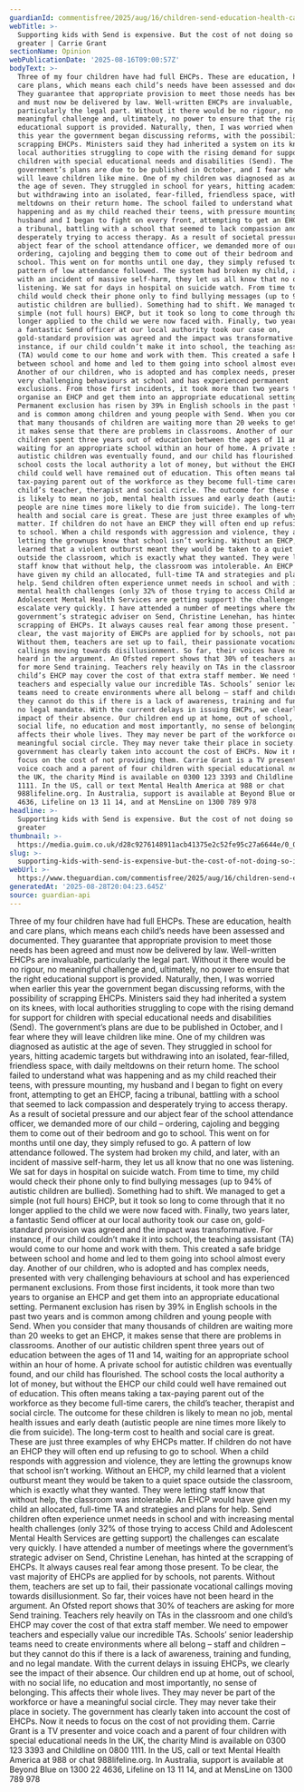 ```yaml
---
guardianId: commentisfree/2025/aug/16/children-send-education-health-care
webTitle: >-
  Supporting kids with Send is expensive. But the cost of not doing so is far
  greater | Carrie Grant
sectionName: Opinion
webPublicationDate: '2025-08-16T09:00:57Z'
bodyText: >-
  Three of my four children have had full EHCPs. These are education, health and
  care plans, which means each child’s needs have been assessed and documented.
  They guarantee that appropriate provision to meet those needs has been agreed
  and must now be delivered by law. Well-written EHCPs are invaluable,
  particularly the legal part. Without it there would be no rigour, no
  meaningful challenge and, ultimately, no power to ensure that the right
  educational support is provided. Naturally, then, I was worried when earlier
  this year the government began discussing reforms, with the possibility of
  scrapping EHCPs. Ministers said they had inherited a system on its knees, with
  local authorities struggling to cope with the rising demand for support for
  children with special educational needs and disabilities (Send). The
  government’s plans are due to be published in October, and I fear where they
  will leave children like mine. One of my children was diagnosed as autistic at
  the age of seven. They struggled in school for years, hitting academic targets
  but withdrawing into an isolated, fear-filled, friendless space, with daily
  meltdowns on their return home. The school failed to understand what was
  happening and as my child reached their teens, with pressure mounting, my
  husband and I began to fight on every front, attempting to get an EHCP, facing
  a tribunal, battling with a school that seemed to lack compassion and
  desperately trying to access therapy. As a result of societal pressure and our
  abject fear of the school attendance officer, we demanded more of our child –
  ordering, cajoling and begging them to come out of their bedroom and go to
  school. This went on for months until one day, they simply refused to go. A
  pattern of low attendance followed. The system had broken my child, and later,
  with an incident of massive self-harm, they let us all know that no one was
  listening. We sat for days in hospital on suicide watch. From time to time, my
  child would check their phone only to find bullying messages (up to 94% of
  autistic children are bullied). Something had to shift. We managed to get a
  simple (not full hours) EHCP, but it took so long to come through that it no
  longer applied to the child we were now faced with. Finally, two years later,
  a fantastic Send officer at our local authority took our case on,
  gold-standard provision was agreed and the impact was transformative. For
  instance, if our child couldn’t make it into school, the teaching assistant
  (TA) would come to our home and work with them. This created a safe bridge
  between school and home and led to them going into school almost every day.
  Another of our children, who is adopted and has complex needs, presented with
  very challenging behaviours at school and has experienced permanent
  exclusions. From those first incidents, it took more than two years to
  organise an EHCP and get them into an appropriate educational setting.
  Permanent exclusion has risen by 39% in English schools in the past two years
  and is common among children and young people with Send. When you consider
  that many thousands of children are waiting more than 20 weeks to get an EHCP,
  it makes sense that there are problems in classrooms. Another of our autistic
  children spent three years out of education between the ages of 11 and 14,
  waiting for an appropriate school within an hour of home. A private school for
  autistic children was eventually found, and our child has flourished. The
  school costs the local authority a lot of money, but without the EHCP our
  child could well have remained out of education. This often means taking a
  tax-paying parent out of the workforce as they become full-time carers, the
  child’s teacher, therapist and social circle. The outcome for these children
  is likely to mean no job, mental health issues and early death (autistic
  people are nine times more likely to die from suicide). The long-term cost to
  health and social care is great. These are just three examples of why EHCPs
  matter. If children do not have an EHCP they will often end up refusing to go
  to school. When a child responds with aggression and violence, they are
  letting the grownups know that school isn’t working. Without an EHCP, my child
  learned that a violent outburst meant they would be taken to a quiet space
  outside the classroom, which is exactly what they wanted. They were letting
  staff know that without help, the classroom was intolerable. An EHCP would
  have given my child an allocated, full-time TA and strategies and plans for
  help. Send children often experience unmet needs in school and with increasing
  mental health challenges (only 32% of those trying to access Child and
  Adolescent Mental Health Services are getting support) the challenges can
  escalate very quickly. I have attended a number of meetings where the
  government’s strategic adviser on Send, Christine Lenehan, has hinted at the
  scrapping of EHCPs. It always causes real fear among those present. To be
  clear, the vast majority of EHCPs are applied for by schools, not parents.
  Without them, teachers are set up to fail, their passionate vocational
  callings moving towards disillusionment. So far, their voices have not been
  heard in the argument. An Ofsted report shows that 30% of teachers are asking
  for more Send training. Teachers rely heavily on TAs in the classroom and one
  child’s EHCP may cover the cost of that extra staff member. We need to empower
  teachers and especially value our incredible TAs. Schools’ senior leadership
  teams need to create environments where all belong – staff and children – but
  they cannot do this if there is a lack of awareness, training and funding, and
  no legal mandate. With the current delays in issuing EHCPs, we clearly see the
  impact of their absence. Our children end up at home, out of school, with no
  social life, no education and most importantly, no sense of belonging. This
  affects their whole lives. They may never be part of the workforce or have a
  meaningful social circle. They may never take their place in society. The
  government has clearly taken into account the cost of EHCPs. Now it needs to
  focus on the cost of not providing them. Carrie Grant is a TV presenter and
  voice coach and a parent of four children with special educational needs In
  the UK, the charity Mind is available on 0300 123 3393 and Childline on 0800
  1111. In the US, call or text Mental Health America at 988 or chat
  988lifeline.org. In Australia, support is available at Beyond Blue on 1300 22
  4636, Lifeline on 13 11 14, and at MensLine on 1300 789 978
headline: >-
  Supporting kids with Send is expensive. But the cost of not doing so is far
  greater
thumbnail: >-
  https://media.guim.co.uk/d28c9276148911acb41375e2c52fe95c27a6644e/0_0_3541_2832/500.jpg
slug: >-
  supporting-kids-with-send-is-expensive-but-the-cost-of-not-doing-so-is-far-greater-or-carrie-grant
webUrl: >-
  https://www.theguardian.com/commentisfree/2025/aug/16/children-send-education-health-care
generatedAt: '2025-08-28T20:04:23.645Z'
source: guardian-api
---
```

Three of my four children have had full EHCPs. These are education, health and care plans, which means each child’s needs have been assessed and documented. They guarantee that appropriate provision to meet those needs has been agreed and must now be delivered by law. Well-written EHCPs are invaluable, particularly the legal part. Without it there would be no rigour, no meaningful challenge and, ultimately, no power to ensure that the right educational support is provided. Naturally, then, I was worried when earlier this year the government began discussing reforms, with the possibility of scrapping EHCPs. Ministers said they had inherited a system on its knees, with local authorities struggling to cope with the rising demand for support for children with special educational needs and disabilities (Send). The government’s plans are due to be published in October, and I fear where they will leave children like mine. One of my children was diagnosed as autistic at the age of seven. They struggled in school for years, hitting academic targets but withdrawing into an isolated, fear-filled, friendless space, with daily meltdowns on their return home. The school failed to understand what was happening and as my child reached their teens, with pressure mounting, my husband and I began to fight on every front, attempting to get an EHCP, facing a tribunal, battling with a school that seemed to lack compassion and desperately trying to access therapy. As a result of societal pressure and our abject fear of the school attendance officer, we demanded more of our child – ordering, cajoling and begging them to come out of their bedroom and go to school. This went on for months until one day, they simply refused to go. A pattern of low attendance followed. The system had broken my child, and later, with an incident of massive self-harm, they let us all know that no one was listening. We sat for days in hospital on suicide watch. From time to time, my child would check their phone only to find bullying messages (up to 94% of autistic children are bullied). Something had to shift. We managed to get a simple (not full hours) EHCP, but it took so long to come through that it no longer applied to the child we were now faced with. Finally, two years later, a fantastic Send officer at our local authority took our case on, gold-standard provision was agreed and the impact was transformative. For instance, if our child couldn’t make it into school, the teaching assistant (TA) would come to our home and work with them. This created a safe bridge between school and home and led to them going into school almost every day. Another of our children, who is adopted and has complex needs, presented with very challenging behaviours at school and has experienced permanent exclusions. From those first incidents, it took more than two years to organise an EHCP and get them into an appropriate educational setting. Permanent exclusion has risen by 39% in English schools in the past two years and is common among children and young people with Send. When you consider that many thousands of children are waiting more than 20 weeks to get an EHCP, it makes sense that there are problems in classrooms. Another of our autistic children spent three years out of education between the ages of 11 and 14, waiting for an appropriate school within an hour of home. A private school for autistic children was eventually found, and our child has flourished. The school costs the local authority a lot of money, but without the EHCP our child could well have remained out of education. This often means taking a tax-paying parent out of the workforce as they become full-time carers, the child’s teacher, therapist and social circle. The outcome for these children is likely to mean no job, mental health issues and early death (autistic people are nine times more likely to die from suicide). The long-term cost to health and social care is great. These are just three examples of why EHCPs matter. If children do not have an EHCP they will often end up refusing to go to school. When a child responds with aggression and violence, they are letting the grownups know that school isn’t working. Without an EHCP, my child learned that a violent outburst meant they would be taken to a quiet space outside the classroom, which is exactly what they wanted. They were letting staff know that without help, the classroom was intolerable. An EHCP would have given my child an allocated, full-time TA and strategies and plans for help. Send children often experience unmet needs in school and with increasing mental health challenges (only 32% of those trying to access Child and Adolescent Mental Health Services are getting support) the challenges can escalate very quickly. I have attended a number of meetings where the government’s strategic adviser on Send, Christine Lenehan, has hinted at the scrapping of EHCPs. It always causes real fear among those present. To be clear, the vast majority of EHCPs are applied for by schools, not parents. Without them, teachers are set up to fail, their passionate vocational callings moving towards disillusionment. So far, their voices have not been heard in the argument. An Ofsted report shows that 30% of teachers are asking for more Send training. Teachers rely heavily on TAs in the classroom and one child’s EHCP may cover the cost of that extra staff member. We need to empower teachers and especially value our incredible TAs. Schools’ senior leadership teams need to create environments where all belong – staff and children – but they cannot do this if there is a lack of awareness, training and funding, and no legal mandate. With the current delays in issuing EHCPs, we clearly see the impact of their absence. Our children end up at home, out of school, with no social life, no education and most importantly, no sense of belonging. This affects their whole lives. They may never be part of the workforce or have a meaningful social circle. They may never take their place in society. The government has clearly taken into account the cost of EHCPs. Now it needs to focus on the cost of not providing them. Carrie Grant is a TV presenter and voice coach and a parent of four children with special educational needs In the UK, the charity Mind is available on 0300 123 3393 and Childline on 0800 1111. In the US, call or text Mental Health America at 988 or chat 988lifeline.org. In Australia, support is available at Beyond Blue on 1300 22 4636, Lifeline on 13 11 14, and at MensLine on 1300 789 978
